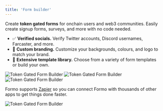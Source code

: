 ```yaml
---
title: 'Form builder'
---
```


Create **token gated forms** for onchain users and web3 communities.
Easily create signup forms, surveys, and more with no code needed.

-  ✅ **Verified socials.** Verify Twitter accounts, Discord usernames, Farcaster, and more.
-  🎨 **Custom branding.** Customize your backgrounds, colours, and logo to match your brand.
-  🎨 **Extensive template library.** Choose from a variety of form templates or build your own.

<Frame caption="Use Formo's Form Builder to create and customize forms for web3.">
	<img src="/images/token-gated-forms-form-builder-0.png" alt="Token Gated Form Builder" />
</Frame>

<Frame caption="Share your forms.">
	<img src="/images/token-gated-forms-form-builder-1.png" alt="Token Gated Form Builder" />
</Frame>

<Frame caption="View all of your form responses.">
	<img src="/images/token-gated-forms-form-builder-2.png" alt="Token Gated Form Builder" />
</Frame>

Formo supports <a href="https://formo.so/integrations/zapier">Zapier</a> so 
you can connect Formo with thousands of other apps to get things done faster.

<Frame caption="Zapier integration.">
	<img src="https://framerusercontent.com/images/sRTW2pknxZmTYqCwBSs4ilIJI4.png?scale-down-to=1024" alt="Token Gated Form Builder" />
</Frame>